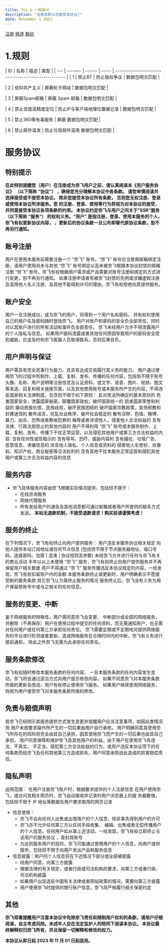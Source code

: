 ```yaml
---
title: Tos & 一般审计
description: "注册及默认您接受本协议|"
date: November 1 2023
---
```

[注册](https://dash.netflixs.net/)
[频道](https://t.me/NetflixsNet)
[群组](https://t.me/NetflixsNet)

# 1.规则

| ID | 名称 | 描述 | 类型 |
| --- | ----—- | ------ | ----- | ----------------------------------------------------- |
| 1 | 禁止BT | 防止版权争议 | 数据包明文匹配 |

| 2 | 信仰共产主义 | 屏蔽轮子网站 | 数据包明文匹配 | 

| 3 | 屏蔽Spam邮箱 | 屏蔽 Spam 邮箱 | 数据包明文匹配 |

| 4 | 禁止百度高精度定位 | 防止IP与客户端地理位置被记录 | 数据包明文匹配 |

| 5 | 禁止360等有毒服务 | 屏蔽  数据包明文匹配 |

| 6 | 禁止邮件滥发 | 防止垃圾邮件滥用  数据包明文匹配 |

# 服务协议

## 特别提示

**在此特别提醒您（用户）在注册成为奈飞用户之前，请认真阅读本《用户服务协议》 （以下简称 “协议”） ，确保您充分理解本协议中各条款。 请您审慎阅读并选择接受或不接受本协议。 除非您接受本协议所有条款， 否则您无权注册、登录或使用本协议所涉服务。您 的注册、登录、使用等行为将视为对本协议的接受，并同意接受本协议各项条款的约束。 本协议约定奈飞与用户之间关于”SSR“服务（以下简称 “服务”） 的权利义务。“用户” 是指注册、登录、使用本服务的个人，奈飞有权更新协议内容， ，更新后的协议条款一旦公布即替代原协议条款，恕不再另行通知。**

## 账号注册

用户在使用本服务前需要注册一个 “奈飞” 账号。“奈飞” 账号应当使用邮箱绑定注册，请用户使用尚未与其他 “奈飞” 账号绑定以及未被奈飞根据本协议封禁的邮箱注册 “奈飞” 账号。奈飞有权根据用户需求或产品需要对账号注册和绑定的方式进行变更，恕不再另行通知。
如果注册申请者有被奈飞封禁的先例或涉嫌虚假注册及滥用他人名义注册，及其他不能得到许可的理由，奈飞有权拒绝向其提供服务。

## 账户安全

用户一旦注册成功，成为奈飞的用户，将得到一个用户名和密码， 并有权利使用自己的用户名及密码随时登陆奈飞。
用户对账户和密码的安全负全部责任，同时对以其账户进行的所有活动和事件负全部责任。
奈飞未经用户允许不得泄露用户的个人隐私与信息。
如果用户密码泄露或者其他任何原因导致用户的密码安全受到威胁，应该及时和奈飞客服人员取得联系，否则后果自负。

## 用户声明与保证

用户需具有完全民事行为能力，且具有达成交易履行其义务的能力。
用户通过使用奈飞的过程中所制作、上载、复制、发布、传播的任何内容，包括但不限于账号头像、名称、用户说明等注册信息及认证资料，或文字、语音、图片、视频、图文等发送、回复和相关链接页面，以及其他使用账号或本服务所产生的内容，不得违反国家相关法律制度，包含但不限于如下原则：
反对宪法所确定的基本原则的
危害国家安全，泄露国家秘密，颠覆国家政权，破坏国家统一的
损害国家荣誉和利益的
煽动民族仇恨、民族歧视，破坏民族团结的
破坏国家宗教政策，宣扬邪教和封建迷信的
散布谣言，扰乱社会秩序，破坏社会稳定的
散布淫秽、色情、赌博、暴力、凶杀、恐怖或者教唆犯罪的
侮辱或者诽谤他人，侵害他人合法权益的
含有法律、行政法规禁止的其他内容的
用户不得利用 “奈飞” 账号或本服务制作、上载、复制、发布、传播下干扰正常运营，以及侵犯其他用户或第三方合法权益的内容:
含有任何性或性暗示的
含有辱骂、恐吓、威胁内容的
含有骚扰、垃圾广告、恶意信息、诱骗信息的
涉及他人隐私、个人信息或资料的
侵害他人名誉权、肖像权、知识产权、商业秘密等合法权利的
含有其他干扰本服务正常运营和侵犯其他用户或第三方合法权益内容的信息

## 服务内容

- 奈飞具体服务内容由奈飞根据实际情况提供，包括但不限于：
    - 在线咨询服务
    - 网络代理服务
    - 所有发给用户的通告及其他消息都可通过邮箱或者用户所提供的联系方式发送。
**本站无退款机制，不接受退款请求！购买前请谨慎考虑！**

## 服务的终止

在下列情况下，奈飞有权终止向用户提供服务：
用户违反本服务协议相关规定
向他人提供本站订阅地址或任何节点信息 (包括但不限于节点服务器地址、端口号码、连接密码、加密 | 混淆 | 协议规则及参数)
未经奈飞允许进行任何与奈飞有关的商业活动
半年以以上未使用 “奈飞” 服务，奈飞有权终止向用户提供服务并不再保留用户相关数据
用户不得通过 “奈飞” 服务传播违反本协议规定的内容，一经发现，奈飞有权扣留账户内的金额
本服务条款终止或更新时，用户明确表示不愿接受新的服务条款
其它奈飞认为需终止服务的情况
服务终止后，奈飞没有义务为用户保留原账号中或与之相关的任何信息。

## 服务的变更、中断

鉴于网络服务的特殊性，用户需同意奈飞会变更、 中断部分或全部的网络服务，并删除（不再保存）用户在使用过程中提交的任何资料，而无需通知用户，也无需对任何用户或任何第三方承担任何责任。
奈飞需要定期或不定期地对提供网络服务的平台进行检测或者更新，造成网络服务在合理时间内的中断，奈飞有义务进行提前通知， 除此之外奈飞无需为此承担任何责任。

## 服务条款修改

奈飞有权随时修改本服务条款的任何内容， 一旦本服务条款的任何内容发生变动，奈飞将会通过适当方式向用户提示修改内容。
如果不同意奈飞对本服务条款所做的更新及改动，用户有权停止使用奈飞服务。
如果用户继续使用网络服务，则视为用户接受奈飞对本服务条款所做的修改。

## 免责与赔偿声明

若奈飞已经明示其服务提供方式发生变更并提醒用户应当注意事项，如因此类情况而 用户未按要求操作所产生的一切后果由用户自行承担。
用户明确同意其使用奈飞所存在的风险将完全由其自己承担，因其使用奈飞而产生的一切后果也由其自己承担。
用户同意保障和维护奈飞及其他用户的利益，由于用户在使用奈飞有违法、不真实、 不正当、侵犯第三方合法权益的行为，或用户违反本协议项下的任何条款而给奈飞及任何其他第三方造成损失，用户同意承担由此造成的损害赔偿责任。

## 隐私声明

适用范围：
在用户注册奈飞账户时，根据要求提供的个人注册信息
在用户使用奈飞，或访问其相关网页时，奈飞自动接收并记录的用户浏览器上的服 务器数值，包括但不限于 IP 地址等数据及用户要求取用的网页记录
- 信息使用：
    - 奈飞不会向任何人出售或出借用户的个人信息，除非事先得到用户的许可
    - 奈飞亦不允许任何第三方以任何手段收集、 编辑、出售或者无偿传播用户的个人信息。任何用户如从事上述活动，一经发现，奈飞有权立即终止与该用户的服务协议 ，查封其账号
    - 为达到服务用户的目的，奈飞可能通过使用用户的个人信息，向用户提供服务，包括但不限于向用户发出产品和服务信息
- 信息披露：用户的个人信息将在下述情况下部分或全部被披露
    - 经用户同意，向第三方披露
    - 根据法律的有关规定，或者行政或司法机构的要求，向第三方或者行政、司法机构披露
    - 如果用户出现违反中国有关法律或者网站政策的情况，需要向第三方披露
    - 用户使用奈飞时提供的银行账户信息，奈飞将严格履行相关保密约定

## 其他

**奈飞郑重提醒用户注意本协议中免除奈飞责任和限制用户权利的条款，请用户仔细阅读，自主考虑风险。未成年人应在法定监护人的陪同下阅读本协议。
本协议最终解释权归奈飞所有，并且保留一切解释和修改的权力。**

**本协议从即日起 2023 年 11 月 01 日起适用。**